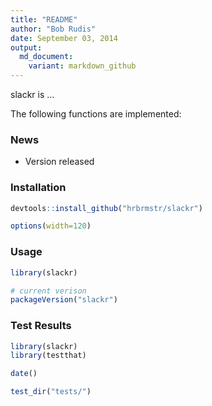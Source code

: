 ```yaml
---
title: "README"
author: "Bob Rudis"
date: September 03, 2014
output:
  md_document:
    variant: markdown_github
---
```


slackr is ...

The following functions are implemented:

### News

- Version  released

### Installation

```r
devtools::install_github("hrbrmstr/slackr")
```

```r
options(width=120)
```

### Usage

```r
library(slackr)

# current verison
packageVersion("slackr")

```

### Test Results

```r
library(slackr)
library(testthat)

date()

test_dir("tests/")
```

